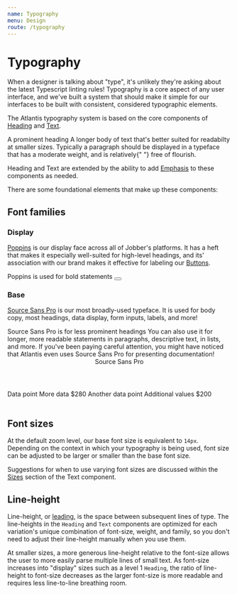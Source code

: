 ```yaml
---
name: Typography
menu: Design
route: /typography
---
```



# Typography

When a designer is talking about "type", it's unlikely they're asking about the
latest Typescript linting rules! Typography is a core aspect of any user
interface, and we've built a system that should make it simple for our
interfaces to be built with consistent, considered typographic elements.

The Atlantis typography system is based on the core components of
[Heading](/packages-components-src-heading-heading) and
[Text](/packages-components-src-text-text).

<Playground>
  <Content>
    <Heading level={1}>
      A <Emphasis variation="highlight">prominent</Emphasis> heading
    </Heading>
    <Text>
      A longer body of text that's better suited for readabilty at smaller
      sizes. Typically a paragraph should be displayed in a typeface that has a
      moderate weight, and is <Emphasis variation="italic">relatively</Emphasis>{" "}
      free of flourish.
    </Text>
  </Content>
</Playground>

Heading and Text are extended by the ability to add
[Emphasis](/packages-components-src-emphasis-emphasis) to these components as
needed.

There are some foundational elements that make up these components:

## Font families

### Display

[Poppins](https://fonts.google.com/specimen/Poppins) is our display face across
all of Jobber's platforms. It has a heft that makes it especially well-suited
for high-level headings, and its' association with our brand makes it effective
for labeling our [Buttons](/components/button).

<Playground>
  <Content>
    <Heading level={2}>Poppins is used for bold statements</Heading>
    <Button label="And punchy labels"></Button>
  </Content>
</Playground>

### Base

[Source Sans Pro](https://fonts.google.com/specimen/Source+Sans+Pro) is our most
broadly-used typeface. It is used for body copy, most headings, data display,
form inputs, labels, and more!

<Playground>
  <Content spacing="large">
    <Heading level={3}>Source Sans Pro is for less prominent headings</Heading>
    <Text>
      You can also use it for longer, more readable statements in paragraphs,
      descriptive text, in lists, and more. If you've been paying careful
      attention, you might have noticed that Atlantis even uses Source Sans Pro
      for presenting documentation!
    </Text>
    <Checkbox
      checked
      label="Source Sans Pro can label inputs nicely"
    ></Checkbox>
    <InputText
      defaultValue="It's great for input values too"
      placeholder="Source Sans Pro for labels"
    />
    <Table>
      <Header>
        <Cell>Source</Cell>
        <Cell>Sans</Cell>
        <Cell align="right">Pro</Cell>
      </Header>
      <Row>
        <Cell>Data point</Cell>
        <Cell>More data</Cell>
        <Cell align="right">$280</Cell>
      </Row>
      <Row>
        <Cell>Another data point</Cell>
        <Cell>Additional values</Cell>
        <Cell align="right">$200</Cell>
      </Row>
    </Table>
  </Content>
</Playground>

## Font sizes

At the default zoom level, our base font size is equivalent to `14px`. Depending
on the context in which your typography is being used, font size can be adjusted
to be larger or smaller than the base font size.

Suggestions for when to use varying font sizes are discussed within the
[Sizes](/packages-components-src-text-text#sizes) section of the Text component.

## Line-height

Line-height, or
[leading](https://www.shillingtoneducation.com/blog/leading-typography/), is the
space between subsequent lines of type. The line-heights in the `Heading` and
`Text` components are optimized for each variation's unique combination of
font-size, weight, and family, so you don't need to adjust their line-height
manually when you use them.

At smaller sizes, a more generous line-height relative to the font-size allows
the user to more easily parse multiple lines of small text. As font-size
increases into "display" sizes such as a level 1 `Heading`, the ratio of
line-height to font-size decreases as the larger font-size is more readable and
requires less line-to-line breathing room.
